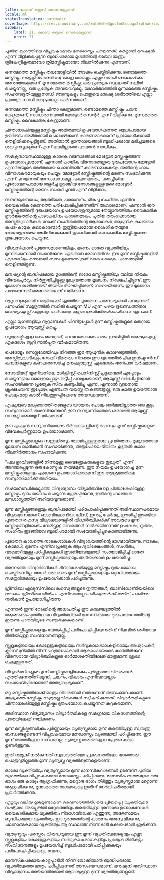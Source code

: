 ```yaml
---
title: ലോസ് ത്രെസ് സെറെബ്രോസ്
locale: ml
statusTranslation: automatic
coverImage: https://res.cloudinary.com/xmfm6mhw3gwctndtcubgx2rptnae/image/upload/v1740337243/small_cover_educacion_fundamental_a051170f1c.webp
sidebar:
    label: 21. ലോസ് ത്രെസ് സെറെബ്രോസ്
    order: 21
---
```

പുതിയ യുഗത്തിലെ വിപ്ലവകരമായ മനഃശാസ്ത്രം പറയുന്നത്, തെറ്റായി മനുഷ്യൻ എന്ന് വിളിക്കപ്പെടുന്ന ബുദ്ധിപരമായ മൃഗത്തിന്റെ ജൈവ യന്ത്രം ത്രികേന്ദ്രീകൃതമായോ ത്രിമസ്തിഷ്കമായോ നിലനിൽക്കുന്നു എന്നാണ്.

ഒന്നാമത്തെ മസ്തിഷ്കം തലയോട്ടിയിൽ അടക്കം ചെയ്തിരിക്കുന്നു. രണ്ടാമത്തെ മസ്തിഷ്കം നട്ടെല്ലിനും അതിന്റെ കേന്ദ്ര മജ്ജയ്ക്കും എല്ലാ നാഡി ശാഖകൾക്കും അനുയോജ്യമാണ്. മൂന്നാമത്തെ മസ്തിഷ്കം ഒരു പ്രത്യേക സ്ഥലത്ത് സ്ഥിതി ചെയ്യുന്നില്ല, ഒരു പ്രത്യേക അവയവവുമല്ല. യഥാർത്ഥത്തിൽ മൂന്നാമത്തെ മസ്തിഷ്കം സഹാനുഭൂതിയുള്ള നാഡി ഞരമ്പുകളും പൊതുവെ മനുഷ്യ ശരീരത്തിലെ എല്ലാ പ്രത്യേക നാഡി കേന്ദ്രങ്ങളും ചേർന്നതാണ്.

ഒന്നാമത്തെ മസ്തിഷ്കം ചിന്താ കേന്ദ്രമാണ്. രണ്ടാമത്തെ മസ്തിഷ്കം ചലന കേന്ദ്രമാണ്, സാധാരണയായി മോട്ടോർ സെന്റർ എന്ന് വിളിക്കുന്നു. മൂന്നാമത്തെ മസ്തിഷ്കം വൈകാരിക കേന്ദ്രമാണ്.

ചിന്താശേഷിയുള്ള മസ്തിഷ്കം അമിതമായി ഉപയോഗിക്കുന്നത് ബുദ്ധിപരമായ ഊർജ്ജം അമിതമായി ചെലവഴിക്കാൻ കാരണമാകുമെന്ന് പ്രായോഗികമായി തെളിയിക്കപ്പെട്ടിട്ടുണ്ട്. അതിനാൽ ഭ്രാന്താലയങ്ങൾ ബുദ്ധിപരമായ മരിച്ചവരുടെ ശവപ്പറമ്പുകളാണ് എന്ന് ഭയമില്ലാതെ പറയാൻ സാധിക്കും.

സമീകൃതാവസ്ഥയിലുള്ള കായിക വിനോദങ്ങൾ മോട്ടോർ മസ്തിഷ്കത്തിന് ഉപയോഗപ്രദമാണ്, എന്നാൽ കായിക വിനോദങ്ങളുടെ ദുരുപയോഗം മോട്ടോർ എനർജിയുടെ അമിതമായ ചെലവിടലിന് കാരണമാകുകയും അതിന്റെ ഫലം വിനാശകരമാവുകയും ചെയ്യും. മോട്ടോർ മസ്തിഷ്കത്തിന്റെ മരണം സംഭവിക്കുന്നു എന്ന് പറയുന്നത് അസംബന്ധമല്ല. പക്ഷാഘാതം, പരാപ്ലീജിയ, പുരോഗമനപരമായ തളർച്ച തുടങ്ങിയ രോഗങ്ങളുള്ളവരെ മോട്ടോർ മസ്തിഷ്കത്തിന്റെ മരണം സംഭവിച്ചവർ എന്ന് വിളിക്കാം.

സൗന്ദര്യബോധം, ആത്മീയത, പരമാനന്ദം, മികച്ച സംഗീതം എന്നിവ വൈകാരിക കേന്ദ്രത്തെ പരിപോഷിപ്പിക്കുന്നതിന് ആവശ്യമാണ്, എന്നാൽ ഈ മസ്തിഷ്കത്തിന്റെ ദുരുപയോഗം ഉപയോഗശൂന്യമായ തേയ്മാനത്തിനും വൈകാരിക ഊർജ്ജത്തിന്റെ പാഴാകലിനും കാരണമാകും. പുതിയ തരംഗക്കാരായ അസ്തിത്വവാദികൾ, റോക്ക് സംഗീതത്തിന്റെ ആരാധകർ, ആധുനിക കലയിലെ കപട-കാമുക കലാകാരന്മാർ, ഇന്ദ്രിയപരമായ ലൈംഗികതയുടെ രോഗാതുരരായ അഭിനിവേശക്കാർ തുടങ്ങിയവർ വൈകാരിക മസ്തിഷ്കത്തെ ദുരുപയോഗം ചെയ്യുന്നു.

വിശ്വസിക്കാൻ പ്രയാസമാണെങ്കിലും, മരണം ഓരോ വ്യക്തിയിലും മൂന്നിലൊന്നായി സംഭവിക്കുന്നു. ഏതൊരു രോഗത്തിനും ഈ മൂന്ന് മസ്തിഷ്കങ്ങളിൽ ഏതെങ്കിലും ഒന്നുമായി ബന്ധമുണ്ടെന്ന് ഇത് വരെ ധാരാളം പഠനങ്ങളിൽ തെളിഞ്ഞിട്ടുണ്ട്.

മനുഷ്യന്റെ ബുദ്ധിപരമായ മൃഗത്തിന്റെ ഓരോ മസ്തിഷ്കത്തിലും വലിയ നിയമം വിവേകപൂർവ്വം നിർണ്ണയിച്ചിട്ടുള്ള മൂല്യവത്തായ മൂലധനം നിക്ഷേപിച്ചിട്ടുണ്ട്. ഈ മൂലധനം ലാഭിക്കുന്നത് ജീവിതം ദീർഘിപ്പിക്കാൻ സഹായിക്കുന്നു, ഈ മൂലധനം പാഴാക്കുന്നത് മരണത്തിലേക്ക് നയിക്കുന്നു.

നൂറ്റാണ്ടുകളായി നമ്മളിലേക്ക് എത്തിയ പുരാതന പാരമ്പര്യങ്ങൾ പറയുന്നത് പസഫിക് സമുദ്രത്തിൽ സ്ഥിതി ചെയ്യുന്ന MU എന്ന പഴയ ഭൂഖണ്ഡത്തിലെ മനുഷ്യായുസ്സ് പന്ത്രണ്ടും പതിനഞ്ചും നൂറ്റാണ്ടുകൾക്കിടയിലായിരുന്നു എന്നാണ്.

എല്ലാ യുഗങ്ങളിലും നൂറ്റാണ്ടുകൾ പിന്നിട്ടപ്പോൾ മൂന്ന് മസ്തിഷ്കങ്ങളുടെ തെറ്റായ ഉപയോഗം ആയുസ്സ് കുറച്ചു.

സൂര്യരശ്മിയുള്ള കെം രാജ്യത്ത്, ഫറവോമാരുടെ പഴയ ഈജിപ്തിൽ മനുഷ്യായുസ്സ് ഏകദേശം നൂറ്റി നാൽപ്പത് വർഷമായിരുന്നു.

പെട്രോളും സെല്ലുലോയിഡും നിറഞ്ഞ ഈ ആധുനിക കാലഘട്ടത്തിൽ, അസ്തിത്വവാദികളും റോക്ക് വിമതരും നിറഞ്ഞ ഈ യുഗത്തിൽ ചില ഇൻഷുറൻസ് കമ്പനികളുടെ കണക്കനുസരിച്ച് മനുഷ്യായുസ്സ് ഏകദേശം അൻപത് വർഷമാണ്.

സോവിയറ്റ് യൂണിയനിലെ മാർക്സിസ്റ്റ്-ലെനിനിസ്റ്റ് പ്രഭുക്കന്മാർ എപ്പോഴും ചെയ്യുന്നതുപോലെ ഇപ്പൊഴും തട്ടിപ്പ് പറയുകയാണ്, ആയുസ്സ് വർദ്ധിപ്പിക്കാൻ സഹായിക്കുന്ന പ്രത്യേക സിറം കണ്ടുപിടിച്ചു എന്ന്, എന്നാൽ വൃദ്ധനായ ക്രൂഷ്ചേവിന് ഇപ്പോഴും എൺപത് വയസ്സ് തികഞ്ഞിട്ടില്ല, ഒരു കാൽ ഉയർത്താൻ പോലും മറ്റേ കാൽ നിലത്തുറപ്പിക്കേണ്ട അവസ്ഥയാണ്.

ഏഷ്യയുടെ മധ്യഭാഗത്ത് തങ്ങളുടെ യൗവനം പോലും ഓർമ്മയില്ലാത്ത ഒരു കൂട്ടം സന്യാസിമാർ താമസിക്കുന്നുണ്ട്. ഈ സന്യാസിമാരുടെ ശരാശരി ആയുസ്സ് നാനൂറ്റി അഞ്ഞൂറ് വർഷമാണ്.

ഈ ഏഷ്യൻ സന്യാസിമാരുടെ ദീർഘായുസ്സിന്റെ രഹസ്യം മൂന്ന് മസ്തിഷ്കങ്ങളുടെ വിവേകപൂർണ്ണമായ ഉപയോഗമാണ്.

മൂന്ന് മസ്തിഷ്കങ്ങളുടെ സന്തുലിതവും യോജിപ്പുള്ളതുമായ പ്രവർത്തനം മൂല്യവത്തായ മൂലധനം ലാഭിക്കാൻ സഹായിക്കുന്നു, അതുപോലെ ജീവിതം കൂടുതൽ കാലം നിലനിർത്താനും സഹായിക്കുന്നു.

"പല ഉറവിടങ്ങളിൽ നിന്നുമുള്ള വൈബ്രേഷനുകളുടെ തുല്യത" എന്ന് അറിയപ്പെടുന്ന ഒരു കോസ്മിക് നിയമമുണ്ട്. ഈ നിയമം ഉപയോഗിച്ച് മൂന്ന് മസ്തിഷ്കങ്ങളേയും എങ്ങനെ ഉപയോഗിക്കാമെന്ന് ഈ ആശ്രമത്തിലെ സന്യാസിമാർക്ക് അറിയാം.

സമയബന്ധിതമല്ലാത്ത വിദ്യാഭ്യാസം വിദ്യാർത്ഥികളെ ചിന്താശേഷിയുള്ള മസ്തിഷ്കം ദുരുപയോഗം ചെയ്യാൻ പ്രേരിപ്പിക്കുന്നു, ഇതിന്റെ ഫലങ്ങൾ മനശാസ്ത്രത്തിന് അറിയാവുന്നതാണ്.

മൂന്ന് മസ്തിഷ്കങ്ങളെയും ബുദ്ധിപരമായി പരിപോഷിപ്പിക്കുന്നത് അടിസ്ഥാനപരമായ വിദ്യാഭ്യാസമാണ്. ബാബിലോണിയ, ഗ്രീസ്, ഇന്ത്യ, പേർഷ്യ, ഈജിപ്ത് തുടങ്ങിയ പുരാതന രഹസ്യ വിദ്യാലയങ്ങളിൽ വിദ്യാർത്ഥികൾക്ക് അവരുടെ മൂന്ന് മസ്തിഷ്കങ്ങളിലേക്കും നേരിട്ടുള്ള വിവരങ്ങൾ നൽകിയിരുന്നത് ഉപദേശം, നൃത്തം, സംഗീതം തുടങ്ങിയവ ബുദ്ധിപരമായി സംയോജിപ്പിച്ചുകൊണ്ടായിരുന്നു.

പുരാതന കാലത്തെ നാടകശാലകൾ വിദ്യാലയത്തിന്റെ ഭാഗമായിരുന്നു. നാടകം, കോമഡി, ദുരന്തം എന്നിവ പ്രത്യേക ആംഗ്യവിക്ഷേപങ്ങൾ, സംഗീതം, വാമൊഴിയുള്ള പഠിപ്പിക്കലുകൾ തുടങ്ങിയവയുമായി സംയോജിപ്പിച്ച് ഓരോ വ്യക്തിയുടെയും മൂന്ന് മസ്തിഷ്കങ്ങളെയും അറിയിക്കാൻ ഉപയോഗിച്ചു.

അന്നത്തെ വിദ്യാർത്ഥികൾ ചിന്താശേഷിയുള്ള മസ്തിഷ്കം ദുരുപയോഗം ചെയ്തിരുന്നില്ല. അവർ അവരുടെ മൂന്ന് മസ്തിഷ്കങ്ങളെയും ബുദ്ധിപരമായും സമതുലിതമായും ഉപയോഗിക്കാൻ പഠിച്ചിരുന്നു.

ഗ്രീസിലെ എല്യൂസിസിലെ രഹസ്യങ്ങളുടെ നൃത്തങ്ങൾ, ബാബിലോണിയയിലെ നാടകം, ഗ്രീസിലെ ശിൽപം എന്നിവയെല്ലാം ശിഷ്യന്മാർക്ക് അറിവ് പകർന്നു നൽകാൻ ഉപയോഗിച്ചിരുന്നു.

എന്നാൽ ഇന്ന് റോക്കിന്റെ അധഃപതിച്ച ഈ കാലഘട്ടത്തിൽ ആശയക്കുഴപ്പത്തിലായ വിദ്യാർത്ഥികൾ മാനസികമായ ദുരുപയോഗത്തിന്റെ ഇരുണ്ട പാതയിലൂടെ സഞ്ചരിക്കുകയാണ്.

മൂന്ന് മസ്തിഷ്കങ്ങളെയും യോജിപ്പിച്ച് പരിപോഷിപ്പിക്കുന്നതിന് നിലവിൽ ശരിയായ രീതിയിലുള്ള സംവിധാനങ്ങളില്ല.

സ്കൂളുകളിലെയും കോളേജുകളിലെയും സർവ്വകലാശാലകളിലെയും അധ്യാപകർ, ക്ലാസ് മുറിയിൽ നിന്ന് പുറത്തുപോകാൻ ആകാംഷയോടെ കാത്തിരിക്കുന്ന വിരസരായ വിദ്യാർത്ഥികളുടെ ഓർമ്മശക്തിയിലേക്ക് മാത്രമാണ് ശ്രദ്ധ ചെലുത്തുന്നത്.

വിദ്യാർത്ഥികളുടെ മൂന്ന് മസ്തിഷ്കങ്ങളിലേക്കും പൂർണ്ണമായ വിവരങ്ങൾ എത്തിക്കുന്നതിന് ബുദ്ധി, ചലനം, വികാരം എന്നിവയെല്ലാം സംയോജിപ്പിക്കേണ്ടത് അത്യാവശ്യമാണ്.

ഒറ്റ മസ്തിഷ്കത്തിലേക്ക് മാത്രം വിവരങ്ങൾ നൽകുന്നത് അസംബന്ധമാണ്. ആദ്യത്തെ മസ്തിഷ്കം മാത്രമല്ല വിവരങ്ങൾ സ്വീകരിക്കുന്നത്. വിദ്യാർത്ഥികളുടെ ചിന്താശേഷിയുള്ള മസ്തിഷ്കം ദുരുപയോഗം ചെയ്യുന്നത് കുറ്റകരമാണ്.

അടിസ്ഥാന വിദ്യാഭ്യാസം വിദ്യാർത്ഥികളെ സമഗ്രമായ വികസനത്തിന്റെ പാതയിലേക്ക് നയിക്കണം.

മൂന്ന് മസ്തിഷ്കങ്ങൾക്കും പൂർണ്ണമായും വ്യത്യസ്തമായ മൂന്ന് തരത്തിലുള്ള സ്വതന്ത്ര ബന്ധങ്ങളുണ്ടെന്ന് വിപ്ലവകരമായ മനഃശാസ്ത്രം വ്യക്തമായി പഠിപ്പിക്കുന്നു. ഈ മൂന്ന് തരത്തിലുള്ള ബന്ധങ്ങളും വ്യത്യസ്ത തരത്തിലുള്ള പ്രേരണകളെ ഉണർത്തുന്നു.

ഇത് നമ്മുക്ക് നൽകുന്നത് സ്വഭാവത്തിലോ പ്രകടനത്തിലോ യാതൊരു പൊതുവുമില്ലാത്ത മൂന്ന് വ്യത്യസ്ത വ്യക്തിത്വങ്ങളെയാണ്.

ഓരോ വ്യക്തിയിലും വ്യത്യസ്തമായ മൂന്ന് മാനസികവശങ്ങൾ ഉണ്ടെന്ന് പുതിയ യുഗത്തിലെ വിപ്ലവകരമായ മനഃശാസ്ത്രം പഠിപ്പിക്കുന്നു. മാനസിക സത്തയുടെ ഒരു ഭാഗം ഒരു കാര്യം ആഗ്രഹിക്കുന്നു, മറ്റൊരു ഭാഗം തീർത്തും വ്യത്യസ്തമായ മറ്റൊന്ന് ആഗ്രഹിക്കുന്നു, മൂന്നാമത്തെ ഭാഗമാകട്ടെ ഇതിന് നേർവിപരീതമായി പ്രവർത്തിക്കുന്നു.

ഏറ്റവും വലിയ ദുഃഖമുണ്ടാകുന്ന ഒരവസരത്തിൽ, ഒരു പ്രിയപ്പെട്ട വ്യക്തിയുടെ നഷ്ട്ടമോ അല്ലെങ്കിൽ മറ്റേതെങ്കിലും തരത്തിലുള്ള ദുരന്തമോ ഉണ്ടാകുമ്പോൾ വൈകാരികമായ വ്യക്തിത്വം നിരാശയിലേക്ക് എത്തുന്നു, അതേസമയം ബുദ്ധിപരമായ വ്യക്തിത്വം ഈ ദുരന്തത്തിന്റെ കാരണം അന്വേഷിക്കുന്നു, ചലനാത്മകമായ വ്യക്തിത്വം ആ സ്ഥലത്ത് നിന്ന് ഓടി രക്ഷപെടാൻ ശ്രമിക്കുന്നു.

വ്യത്യസ്തവും പരസ്പരം വിരുദ്ധവുമായ ഈ മൂന്ന് വ്യക്തിത്വങ്ങളെയും എല്ലാ സ്കൂളുകളിലും കോളേജുകളിലും സർവ്വകലാശാലകളിലും പ്രത്യേക രീതികളും സംവിധാനങ്ങളും ഉപയോഗിച്ച് ബുദ്ധിപരമായി പഠിപ്പിക്കുകയും പരിപോഷിപ്പിക്കുകയും വേണം.

മാനസികപരമായ കാഴ്ചപ്പാടിൽ നിന്ന് നോക്കിയാൽ ബുദ്ധിപരമായ വ്യക്തിത്വത്തെ മാത്രം പഠിപ്പിക്കുന്നത് അസംബന്ധമാണ്. മനുഷ്യന് അടിസ്ഥാന വിദ്യാഭ്യാസം അടിയന്തിരമായി ആവശ്യമുള്ള മൂന്ന് വ്യക്തിത്വങ്ങളുണ്ട്.

